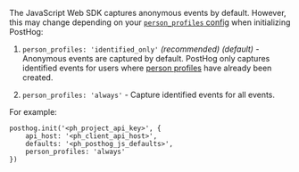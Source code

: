 The JavaScript Web SDK captures anonymous events by default. However, this may change depending on your [`person_profiles` config](/docs/libraries/js/config) when initializing PostHog:

1. `person_profiles: 'identified_only'` _(recommended)_ _(default)_ - Anonymous events are captured by default. PostHog only captures identified events for users where [person profiles](/docs/data/persons) have already been created. 

2. `person_profiles: 'always'`  - Capture identified events for all events.

For example:

```js-web
posthog.init('<ph_project_api_key>', {
    api_host: '<ph_client_api_host>',
    defaults: '<ph_posthog_js_defaults>',
    person_profiles: 'always'
})
```